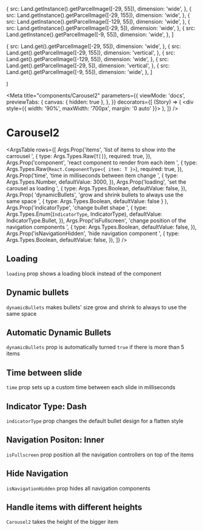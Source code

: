 
  {
    src: Land.getInstance().getParcelImage([-29, 55]),
    dimension: 'wide',
  },
  {
    src: Land.getInstance().getParcelImage([-29, 155]),
    dimension: 'wide',
  },
  {
    src: Land.getInstance().getParcelImage([-129, 55]),
    dimension: 'wide',
  },
  {
    src: Land.getInstance().getParcelImage([-29, 5]),
    dimension: 'wide',
  },
  {
    src: Land.getInstance().getParcelImage([-9, 55]),
    dimension: 'wide',
  },
]


  {
    src: Land.get().getParcelImage([-29, 55]),
    dimension: 'wide',
  },
  {
    src: Land.get().getParcelImage([-29, 155]),
    dimension: 'vertical',
  },
  {
    src: Land.get().getParcelImage([-129, 55]),
    dimension: 'wide',
  },
  {
    src: Land.get().getParcelImage([-29, 5]),
    dimension: 'vertical',
  },
  {
    src: Land.get().getParcelImage([-9, 55]),
    dimension: 'wide',
  },
]

  <ImgFixed src={props.item.src} dimension={props.item.dimension} />
)

<Meta
  title="components/Carousel2"
  parameters={{
    viewMode: 'docs',
    previewTabs: {
      canvas: { hidden: true },
    },
  }}
  decorators={[
    (Story) => (
      <div style={{ width: '90%', maxWidth: '700px', margin: '0 auto' }}>
        <Story />
      </div>
    ),
  ]}
/>

# Carousel2

<Canvas withSource="open">
  <Story name="Carousel2">
    <Carousel2 items={items} component={CarouselItemComponent} />
  </Story>
</Canvas>

<ArgsTable
  rows={[
    Args.Prop('items', 'list of items to show into the carrousel ', {
      type: Args.Types.Raw(`T[]`),
      required: true,
    }),
    Args.Prop('component', 'react component to render from each item ', {
      type: Args.Types.Raw(`React.ComponentType<{ item: T }>`),
      required: true,
    }),
    Args.Prop('time', 'time in milliseconds between item change ', {
      type: Args.Types.Number,
      defaultValue: 3000,
    }),
    Args.Prop('loading', 'set the carousel as loading ', {
      type: Args.Types.Boolean,
      defaultValue: false,
    }),
    Args.Prop(
      'dynamicBullets',
      'grow and shrink bullets to always use the same space ',
      { type: Args.Types.Boolean, defaultValue: false }
    ),
    Args.Prop('indicatorType', 'change bullet shape ', {
      type: Args.Types.Enum(`IndicatorType`, IndicatorType),
      defaultValue: IndicatorType.Bullet,
    }),
    Args.Prop('isFullscreen', 'change position of the navigation components ', {
      type: Args.Types.Boolean,
      defaultValue: false,
    }),
    Args.Prop('isNavigationHidden', 'hide navigation component ', {
      type: Args.Types.Boolean,
      defaultValue: false,
    }),
  ]}
/>

<Divider size="small" />

## Loading

`loading` prop shows a loading block instead of the component

<Canvas withSource="open">
  <Story name="Loading">
    <Carousel2 loading items={items} component={CarouselItemComponent} />
  </Story>
</Canvas>

<Divider size="small" />

## Dynamic bullets

`dynamicBullets` makes bullets' size grow and shrink to always to use the same space

<Canvas withSource="open">
  <Story name="Dynamic Bullets">
    <Carousel2 dynamicBullets items={items} component={CarouselItemComponent} />
  </Story>
</Canvas>

<Divider size="small" />

## Automatic Dynamic Bullets

`dynamicBullets` prop is automatically turned `true` if there is more than 5 items

<Canvas withSource="open">
  <Story name="Automatic Dynamic Bullets">
    <Carousel2 items={manyItems} component={CarouselItemComponent} />
  </Story>
</Canvas>

<Divider size="small" />

## Time between slide

`time` prop sets up a custom time between each slide in milliseconds

<Canvas withSource="open">
  <Story name="Time between slide">
    <Carousel2 time={1000} items={items} component={CarouselItemComponent} />
  </Story>
</Canvas>

<Divider size="small" />

## Indicator Type: Dash

`indicatorType` prop changes the default bullet design for a flatten style

<Canvas withSource="open">
  <Story name="Indicator Type: Dash">
    <Carousel2
      items={items}
      component={CarouselItemComponent}
      indicatorType={IndicatorType.Dash}
    />
  </Story>
</Canvas>

<Divider size="small" />

## Navigation Positon: Inner

`isFullscreen` prop position all the navigation controllers on top of the items

<Canvas withSource="open">
  <Story name="Navigation position: inside">
    <Carousel2 isFullscreen items={items} component={CarouselItemComponent} />
  </Story>
</Canvas>

<Divider size="small" />

## Hide Navigation

`isNavigationHidden` prop hides all navigation components

<Canvas withSource="open">
  <Story name="Hide Navigation">
    <Carousel2
      isNavigationHide
      items={items}
      component={CarouselItemComponent}
    />
  </Story>
</Canvas>

<Divider size="small" />

## Handle items with different heights

`Carousel2` takes the height of the bigger item

<Canvas withSource="open">
  <Story name="Handle different heights">
    <Carousel2 items={differentHeightItems} component={CarouselItemComponent} />
  </Story>
</Canvas>

<Divider size="small" />
